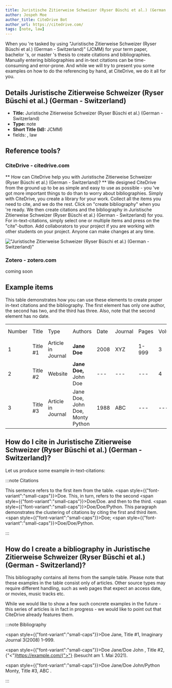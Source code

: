 ```yaml
---
title: Juristische Zitierweise Schweizer (Ryser Büschi et al.) (German - Switzerland)
author: Jospeh Moe
author_title: CiteDrive Bot
author_url: https://citedrive.com/
tags: [note, law]
---
```


When you 're tasked by using "Juristische Zitierweise Schweizer (Ryser Büschi et al.) (German - Switzerland)" (JCMM) for your term paper, bachelor 's, or master 's thesis to create citations and bibliographies.
Manually entering bibliographies and in-text citations can be time-consuming and error-prone. And while we will try to present you some examples on how to do the referencing by hand, at CiteDrive, we do it all for you.

## Details  Juristische Zitierweise Schweizer (Ryser Büschi et al.) (German - Switzerland)
* **Title:** Juristische Zitierweise Schweizer (Ryser Büschi et al.) (German - Switzerland)
* **Type:** note
* **Short Title (Id):** JCMM)
* fields: , law

## Reference tools?
### CiteDrive - citedrive.com
** How can CiteDrive help you with Juristische Zitierweise Schweizer (Ryser Büschi et al.) (German - Switzerland)? **
We designed CiteDrive from the ground up to be as simple and easy to use as possible - you 've got more important things to do than to worry about bibliographies. Simply with CiteDrive, you create a library for your work. Collect all the items you need to cite, and we do the rest. Click on "create bibliography" when you 're ready. We then create citations and the bibliography in Juristische Zitierweise Schweizer (Ryser Büschi et al.) (German - Switzerland) for you. For in-text-citations, simply select one or multiple items and press on the "cite"-button. Add collaborators to your project if you are working with other students on your project. Anyone can make changes at any time.


!["Juristische Zitierweise Schweizer (Ryser Büschi et al.) (German - Switzerland)"](images/juristische-zitierweise-schweizer-ryser-buschi-et-al-german--switzerland.svg "Choose Juristische Zitierweise Schweizer (Ryser Büschi et al.) (German - Switzerland) in the CiteDrive App")

### Zotero - zotero.com

coming soon

## Example items

This table demonstrates how you can use these elements to create proper in-text citations and the bibliography. The first element has only one author, the second has two, and the third has three. Also, note that the second element has no date.


<table>
  <tr>
   <td>Number
   </td>
   <td>Title
   </td>
   <td>Type
   </td>
   <td>Authors
   </td>
   <td>Date
   </td>
   <td>Journal
   </td>
   <td>Pages
   </td>
   <td>Volume
   </td>
   <td>Issue
   </td>
   <td>Access Date
   </td>
  </tr>
  <tr>
   <td>1
   </td>
   <td>Title #1
   </td>
   <td>Article in Journal
   </td>
   <td><strong>Jane Doe</strong>
   </td>
   <td>2008
   </td>
   <td>XYZ
   </td>
   <td>1-999
   </td>
   <td>3
   </td>
   <td>2
   </td>
   <td>--
   </td>
  </tr>
  <tr>
   <td>
2
   </td>
   <td>Title #2
   </td>
   <td>Website
   </td>
   <td><strong>Jane Doe, </strong>John Doe
   </td>
   <td>---
   </td>
   <td>---
   </td>
   <td>---
   </td>
   <td>4
   </td>
   <td>---
   </td>
   <td>2020-05-01
   </td>
  </tr>
  <tr>
   <td>3
   </td>
   <td>Title #3
   </td>
   <td>Article in Journal
   </td>
   <td>Jane Doe, John Doe, Monty Python
   </td>
   <td>1988
   </td>
   <td>ABC
   </td>
   <td>---
   </td>
   <td>---
   </td>
   <td>16
   </td>
   <td>---
   </td>
  </tr>
</table>



## How do I cite in  Juristische Zitierweise Schweizer (Ryser Büschi et al.) (German - Switzerland)?

Let us produce some example in-text-citations:

:::note Citations


This sentence refers to the first item from the table. <span style={{"font-variant":"small-caps"}}>Doe</span>. This, in turn, refers to the second <span style={{"font-variant":"small-caps"}}>Doe/Doe</span>.
and then to the third.  <span style={{"font-variant":"small-caps"}}>Doe/Doe/Python</span>.
This paragraph demonstrates the clustering of citations by citing the first and third item. <span style={{"font-variant":"small-caps"}}>Doe</span>; <span style={{"font-variant":"small-caps"}}>Doe/Doe/Python</span>.

:::

## How do I create a bibliography in Juristische Zitierweise Schweizer (Ryser Büschi et al.) (German - Switzerland)?

This bibliography contains all items from the sample table. Please note that these examples in the table consist only of articles. Other source types may require different handling, such as web pages that expect an access date, or movies, music tracks etc.

While we would like to show a few such concrete examples in the future - this series of articles is in fact in progress - we would like to point out that CiteDrive already features them.

:::note Bibliography

<span style={{"font-variant":"small-caps"}}>Doe Jane</span>, Title #1, Imaginary Journal  3(2008) 1–999.

<span style={{"font-variant":"small-caps"}}>Doe Jane/Doe John </span>, Title #2, {"<"}https://example.com/{">"}  (besucht am 1. Mai 2021).

<span style={{"font-variant":"small-caps"}}>Doe Jane/Doe John/Python Monty</span>, Title #3, ABC .



:::


        